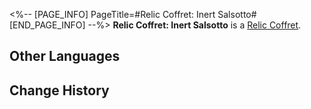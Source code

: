 <%-- [PAGE_INFO]
PageTitle=#Relic Coffret: Inert Salsotto#
[END_PAGE_INFO] --%>
{{Item Infobox
|id          = 71017
|image       = Item Relic Coffret- Inert Salsotto.png
|type        = Relic Coffret
|invCategory = Valuables
|rarity      = 5
|effect      = A device used to collect and restore the Lightdust in the Fragmentum to its original form. Use this to obtain a random 5-star relic from the Inert Salsotto set.
|description = You never know what's in the box until you open it.
}}
{{Description|''"So it's essentially like buying a lottery ticket?"<br />"At least we don't need to worry about finding a cat that is both dead and alive."''}}
'''Relic Coffret: Inert Salsotto''' is a [[Relic Coffret]].

==Other Languages==
{{Other Languages
|en   = Relic Coffret: Inert Salsotto
|zhs  = 遗器铸盒：停转的萨尔索图
|zht  = 遺器鑄盒：停轉的薩爾索圖
|ja   = 遺物ボックス：自転が止まったサルソット
|ko   = 유물 주조함: 회전을 멈춘 살소토
|es   = Cofre de artefactos: Salsotto inerte
|fr   = Coffret à relique : Salsotto inerte
|ru   = Сундук с Реликвиями: Замершее Салсотто
|th   = กล่องรีลิกส์: Inert Salsotto
|vi   = Hộp Đúc Di Vật: Salsotto Dừng Xoay
|de   = Reliktkästchen: Regloses Salsotto
|id   = Relic Coffret: Inert Salsotto
|pt   = Cofre de Relíquia: Salsotto Inerte
}}

==Change History==
{{Change History|1.0}}